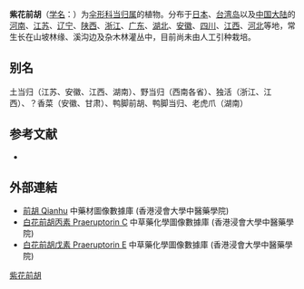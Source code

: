 {{NoteTA|G1=LS}}
{{Speciesbox
| name = 紫花前胡
| status = 
| status_system = 
| image = 
| genus = Angelica
| species = decursiva
| authority = (Miq.)
* 紫花前胡 ''A. d.'' f. ''decursiva''
* [[鸭巴前胡|鸭巴前胡]] ''A. d.'' f. ''albiflora''
}}

'''紫花前胡'''（[[学名|学名]]：{{lang|la|''Angelica decursiva''}}）为[[伞形科|伞形科]][[当归属|当归属]]的植物。分布于[[日本|日本]]、[[台湾岛|台湾岛]]以及[[中国大陆|中国大陆]]的[[河南|河南]]、[[江苏|江苏]]、[[辽宁|辽宁]]、[[陕西|陕西]]、[[浙江|浙江]]、[[广东|广东]]、[[湖北|湖北]]、[[安徽|安徽]]、[[四川|四川]]、[[江西|江西]]、[[河北|河北]]等地，常生长在山坡林缘、溪沟边及杂木林灌丛中，目前尚未由人工引种栽培。

== 别名 ==
土当归（江苏、安徽、江西、湖南）、野当归（西南各省）、独活（浙江、江西）、？香菜（安徽、甘肃）、鸭脚前胡、鸭脚当归、老虎爪（湖南）

== 参考文献 ==
<div class="references-small">
* {{cite web| url =http://www.bioinfo.cn/db05/KmzwSpecies.php?action=view&id=29771| title =紫花前胡（原变型）| work =《中国高等植物数据库全库》| publisher =中国科学院微生物研究所| author =昆明植物研究所| accessdate =2009-02-26| deadurl =yes| archiveurl =https://web.archive.org/web/20160305060622/http://www.bioinfo.cn/db05/KmzwSpecies.php?action=view&id=29771| archivedate =2016-03-05}}
</div>

==外部連結==
* [http://libproject.hkbu.edu.hk/was40/detail?channelid=47953&searchword=pid=B00093 前胡 Qianhu] {{Wayback|url=http://libproject.hkbu.edu.hk/was40/detail?channelid=47953&searchword=pid=B00093 |date=20190805011231 }} 中藥材圖像數據庫 (香港浸會大學中醫藥學院) {{zh}}{{en}}
* [http://libproject.hkbu.edu.hk/was40/detail?channelid=22253&lang=cht&searchword=code=P00036 白花前胡丙素 Praeruptorin C] {{Wayback|url=http://libproject.hkbu.edu.hk/was40/detail?channelid=22253&lang=cht&searchword=code=P00036 |date=20160304100601 }} 中草藥化學圖像數據庫 (香港浸會大學中醫藥學院) {{zh}}{{en}}
* [http://libproject.hkbu.edu.hk/was40/detail?channelid=22253&lang=cht&searchword=code=P00038 白花前胡戊素 Praeruptorin E] {{Wayback|url=http://libproject.hkbu.edu.hk/was40/detail?channelid=22253&lang=cht&searchword=code=P00038 |date=20160304193551 }} 中草藥化學圖像數據庫 (香港浸會大學中醫藥學院) {{zh}}{{en}}
{{Taxonbar|from=Q6216964}}

[[Category:当归属|紫花前胡]]


{{Apiales-stub}}